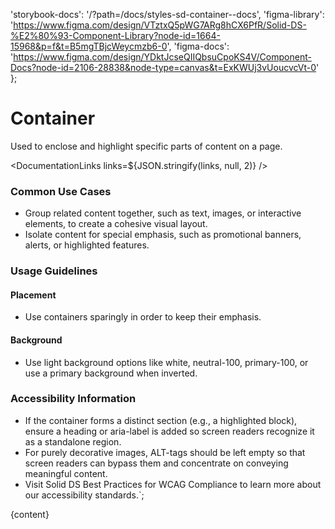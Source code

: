 

  'storybook-docs': '/?path=/docs/styles-sd-container--docs',
  'figma-library':
    'https://www.figma.com/design/VTztxQ5pWG7ARg8hCX6PfR/Solid-DS-%E2%80%93-Component-Library?node-id=1664-15968&p=f&t=B5mgTBjcWeycmzb6-0',
  'figma-docs':
    'https://www.figma.com/design/YDktJcseQIIQbsuCpoKS4V/Component-Docs?node-id=2106-28838&node-type=canvas&t=ExKWUj3vUoucvcVt-0'
};

# Container

Used to enclose and highlight specific parts of content on a page.

<DefaultStory />

<DocumentationLinks links=${JSON.stringify(links, null, 2)} />

### Common Use Cases

- Group related content together, such as text, images, or interactive elements, to create a cohesive visual layout.
- Isolate content for special emphasis, such as promotional banners, alerts, or highlighted features.

### Usage Guidelines

#### Placement

- Use containers sparingly in order to keep their emphasis.

#### Background

- Use light background options like white, neutral-100, primary-100, or use a primary background when inverted.

### Accessibility Information

- If the container forms a distinct section (e.g., a highlighted block), ensure a heading or aria-label is added so screen readers recognize it as a standalone region.
- For purely decorative images, ALT-tags should be left empty so that screen readers can bypass them and concentrate on conveying meaningful content.
- Visit <sd-link href="https://www.figma.com/design/YDktJcseQIIQbsuCpoKS4V/Component-Docs?node-id=10708-5011&t=Z1FxSGWkmXG5r5sw-4" target="_blank">Solid DS Best Practices for WCAG Compliance</sd-link> to learn more about our accessibility standards.`;

<Meta title="Styles/sd-container/Overview" />

<OverviewFormatter story={SdContainerStories.Default}>{content}</OverviewFormatter>
